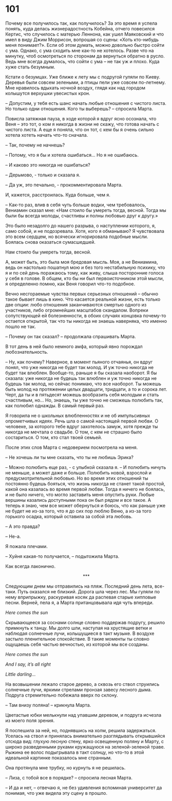 # 101 {-}

Почему все получилось так, как получилось? За это время я успела понять, куда делась жизнерадостность Кобейна, отчего повесился Кертис, что случилось с матерью Леннона, как ушел Маяковский и что имел в виду Джим Моррисон, вопрошая со сцены: «Хоть кто-нибудь меня понимает?». Если об этом думать, можно довольно быстро сойти с ума. Однако, с ума сходить мне как-то не хотелось. Разве что на минутку, чтоб осмотреться по сторонам да вернуться обратно в русло. Ведь мне всегда думалось, что сойти с ума – не так уж и плохо. Куда хуже стать безумным.

Кстати о безумцах. Уже ближе к лету мы с подругой гуляли по Киеву. Деревья были совсем зелеными, а птицы пели уже совсем по-летнему. Мне нравилось вдыхать ночной воздух, глядя как над городом колышутся верхушки увесистых крон. 

– Допустим, у тебя есть шанс начать любые отношения с чистого листа. Но только одни отношения. Кого ты выберешь? – спросила Марта.

Повисла затяжная пауза, в ходе которой я вдруг ясно осознала, что Веня – это тот, о ком я никогда в жизни не скажу, что готова начать с чистого листа. А еще я поняла, что он тот, с кем бы я очень сильно хотела хотеть начать что-то сначала. 

– Так, почему не начнешь? 

– Потому, что я бы и хотела ошибаться… Но я не ошибаюсь.

– И каково это никогда не ошибаться?

– Дерьмово, - только и сказала я.

– Да уж, это печально, - прокомментировала Марта.

И, кажется, расстроилась. Куда больше, чем я.

– Как-то раз, влив в себя чуть больше водки, чем требовалось, Вениамин сказал мне: «Нам стоило бы умереть тогда, весной. Тогда мы были бы всегда молоды, счастливы и полны любовью друг к другу.» 

Это было незадолго до нашего разрыва, о наступлении которого, я, само собой, и не подозревала. Хотя, кого я обманываю? Я чувствовала это всем сердцем, но всячески игнорировала подобные мысли. Боялась снова оказаться сумасшедшей.

Нам стоило бы умереть тогда, весной.

А, может быть, это была моя бредовая мысль. Моя, а не Вениамина, ведь он настолько пошатнул мою и без того нестабильную психику, что я и по сей день поражаюсь тому, как живу, слыша посторонние голоса у себя в голове. В общем, кто бы ни был первоисточником этой мысли, я определенно помню, как Веня говорил что-то подобное.

Вечно несгораемые чувства первых серьезных отношений – обычно такое бывает лишь в кино. Что касается реальной жизни, есть только две опции: любо отношения заканчиваются смертью одного из участников, либо огромнейших масштабов скандалом. Вопреки сопутствующей ей болезненности, в обоих случаях концовка почему-то остается открытой, так что ты никогда не знаешь наверняка, что именно пошло не так.

– Почему он так сказал? – продолжала спрашивать Марта. 

В тот день в ней было немного амфа, который явно порождал любознательность.

– Ну, как почему? Наверное, в момент пьяного отчаянья, он вдруг понял, что уже никогда не будет так молод. И уж точно никогда не будет так влюблен. Вообще-то, раньше я бы сказала наоборот. Я бы сказала: уже никогда не будешь так влюблен и уж точно никогда не будешь так молод, но сейчас понимаю, что все наоборот. Ты можешь быть молод на протяжении целых двадцати, тридцати, а то и сорока лет. Черт, да ты и в пятьдесят можешь вообразить себя молодым и стать счастливым, но… Но, знаешь, ты уже точно не сможешь полюбить так, как полюбил однажды. В самый первый раз.

Я говорила не о школьных влюбленностях и не об импульсивных опрометчивых идеях. Речь шла о самой настоящей первой любви. О человеке, за которого тебе вдруг захотелось замуж, хотя прежде ты никогда не мечтала о свадьбе. О том, с кем не страшно было состариться. О том, кто стал твоей семьей.

После этих слов Марта с недоверием посмотрела на меня.

– Не хочешь ли ты мне сказать, что ты не любишь Эрика?

– Можно полюбить еще раз, - с улыбкой сказала я. – И полюбить ничуть не меньше, а может даже и больше. Полюбить новой, взрослой и предусмотрительной любовью. Но во время этих отношений ты постоянно будешь бояться, что жизнь никогда не станет такой простой, какой она казалась во время первой любви. Тогда я ничего не боялась, и не было ничего, что могло заставить меня опустить руки. Любые вершины казались доступными пока он был рядом и все такое. А теперь я знаю, чем все может обернуться и боюсь, что как раньше уже не будет не из-за того, что я до сих пор люблю Веню, а из-за того горького осадка, который оставила за собой эта любовь.

– А это правда?

– Не-а.

Я пожала плечами.

– Хуйня какая-то получается, – подытожила Марта.

Как всегда лаконично.

<div style="text-align: center;">***</div>

Следующим днем мы отправились на пляж. Последний день лета, все-таки. Путь оказался не близкий. Дорога шла через лес. Мы гуляли по нему вприпрыжку, раскуривая косяк да распевая старые хипповые песни. Верней, пела я, а Марта пританцовывала идя чуть впереди. 

*Here comes the sun*

Скрывающееся за соснами солнце словно поддержав подругу, решило примкнуть к танцу. Мы долго шли, наступая на хрустящие ветки и наблюдая солнечные лучи, колышущиеся в такт музыке. В воздухе застыло пленительное спокойствие. В такие моменты ты словно ощущаешь себя частью вечностью, из которой мы все созданы.

*Here comes the sun*

*And I say, it's all right*

*Little darling…*

На возвышении лежало старое дерево, а сквозь его ствол струились солнечные лучи, яркими стрелами пронзая завесу лесного дыма. Подруга стремительно побежала вверх по склону.

– Там внизу поляна! – крикнула Марта.

Цветастые юбки мелькнули над упавшим деревом, и подруга исчезла из моего поля зрения.

Я поспешила за ней, но, поднявшись на холм, решила задержаться. Уселась на ствол и принялась внимательно разглядывать открывшийся отсюда вид: глухую лесную стену, ярко освещенную поляну и Марту, с широко разведенными руками кружащуюся на зеленой-зеленой траве. Рыжина ее волос подыгрывала в такт солнцу, но что-то в этой идеальной картинке показалось мне странным.

Она протянула мне трубку, но курнуть я не решилась.

– Лиза, с тобой все в порядке? – спросила лесная Марта.

– И да и нет, – отвечаю я, не без удивления вспоминая университет да понимая, что уже видела эту сцену в прошло.
